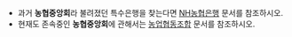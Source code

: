 * 과거 '''농협중앙회'''라 불려졌던 특수은행을 찾는다면 [[NH농협은행]] 문서를 참조하시오.
* 현재도 존속중인 '''농협중앙회'''에 관해서는 [[농업협동조합]] 문서를 참조하시오.
